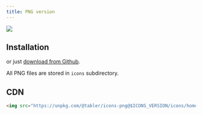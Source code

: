 ---
title: PNG version
---

![](https://raw.githubusercontent.com/tabler/tabler-icons/master/.github/packages/og-package-png.png)

## Installation

<TabsPackage name="@tabler/icons-png" />

or just [download from Github](https://github.com/tabler/tabler-icons/releases).

All PNG files are stored in `icons` subdirectory.

## CDN

```html
<img src="https://unpkg.com/@tabler/icons-png@$ICONS_VERSION/icons/home.png" />
```
